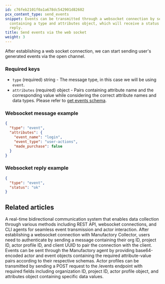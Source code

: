 ```yaml
---
id: c76feb2101f0a1a678dc542901d82602
pcx_content_type: send_events
snippet: Events can be transmitted through a websocket connection by sending a message
  containing a type and attributes object, which will receive a status confirmation
  reply.
title: Send events via the web socket
weight: 3
---
```


After establishing a web socket connection, we can start sending user's generated events via the open channel.

### Required keys

- `type` (required) string - The message type, in this case we will be using `event`.
- `attributes` (required) object - Pairs containing attribute name and the corresponding value while considering the correct attribute names and data types. Please refer to [get events schema](/manufactory/events/get_schema/).

### Websocket message example
```json
{
  "type": "event",
  "attributes": {
    "event_name": "login",
    "event_type": "user-actions",
    "made_purchase": false
  }
}
```

### Websocket reply example

```json
{
  "type": "event",
  "status": "ok"
}
```


## Related articles
<CardGrid>
<LinkTitleCard header="<b>Collector > Collecting Events via Websocket</b>" href="/products/manufactory/collector/websocket/" > A real-time bidirectional communication system that enables data collection through various methods including REST API, websocket connections, and CLI agents for seamless event transmission and actor interaction. </LinkTitleCard>
<LinkTitleCard header="<b>Websocket > Connect to our Web Socket Server</b>" href="/products/manufactory/collector/websocket/connect_to_ws/" > After establishing a websocket connection with Manufactory Collector, users need to authenticate by sending a message containing their org ID, project ID, actor profile ID, and client UUID to pair the connection with the client. </LinkTitleCard>
<LinkTitleCard header="<b>Agent > Send events via the CLI agent</b>" href="/products/manufactory/collector/agent/send_events/" > Events can be sent through the Manufactory agent by providing base64-encoded actor and event objects containing the required attribute-value pairs according to their respective schemas. </LinkTitleCard>
<LinkTitleCard header="<b>Rest Api > Send events via the REST API</b>" href="/products/manufactory/collector/rest_api/send_events/" > Actor profiles can be transmitted by sending a POST request to the /events endpoint with required fields including organization ID, project ID, actor profile object, and attributes object containing specific data values. </LinkTitleCard>
</CardGrid>
